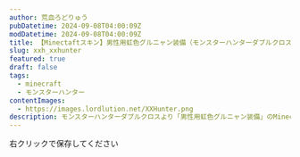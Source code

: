 ```yaml
---
author: 荒血ろどりゅう
pubDatetime: 2024-09-08T04:00:09Z
modDatetime: 2024-09-08T04:00:09Z
title: 【Minectaftスキン】男性用虹色グルニャン装備（モンスターハンターダブルクロス）
slug: xxh_xxhunter
featured: true
draft: false
tags:
  - minecraft
  - モンスターハンター
contentImages:
  - https://images.lordlution.net/XXHunter.png
description: モンスターハンターダブルクロスより「男性用虹色グルニャン装備」のMinecraftスキンです
---
```


<ContentImage
  imagePath={frontmatter.contentImages[0]}
  alt="モンスターハンターの男性用虹色グルニャン装備のMinecraftスキン画像"
  mode="mcskin"
  mask={false}
/>

右クリックで保存してください
